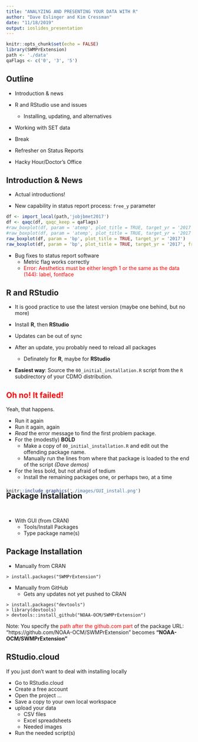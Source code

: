 ---
title: "ANALYZING AND PRESENTING YOUR DATA WITH R"
author: "Dave Eslinger and Kim Cressman"
date: "11/18/2019"
output: ioslides_presentation
---

```{r setup, include=FALSE}
knitr::opts_chunk$set(echo = FALSE)
library(SWMPrExtension)
path <- './data'
qaFlags <- c('0', '3', '5')

```

## Outline

- Introduction & news
- R and RStudio use and issues
  - Installing, updating, and alternatives
- Working with SET data

- Break

- Refresher on Status Reports
- Hacky Hour/Doctor's Office

## Introduction & News
- Actual introductions!

- New capability in status report process: `free_y` parameter
```{r box-plot-news, warning=FALSE, out.width='50%', fig.show='hold' }
df <- import_local(path,'jobjbmet2017')
df <- qaqc(df, qaqc_keep = qaFlags)
#raw_boxplot(df, param = 'atemp', plot_title = TRUE, target_yr = '2017')
#raw_boxplot(df, param = 'atemp', plot_title = TRUE, target_yr = '2017', free_y = TRUE)
raw_boxplot(df, param = 'bp', plot_title = TRUE, target_yr = '2017')
raw_boxplot(df, param = 'bp', plot_title = TRUE, target_yr = '2017', free_y = TRUE)
```

- Bug fixes to status report software
  - Metric flag works correctly
  - <span style="color:red">Error: Aesthetics must be either length 1 or the same as the data (144): label, fontface</span>


## R and RStudio
- It is good practice to use the latest version (maybe one behind, but no more)

- Install **R**, then **RStudio**

- Updates can be out of sync

- After an update, you probably need to reload all packages
  - Definately for **R**, maybe for **RStudio**

- **Easiest way**: Source the `00_initial_installation.R` script from the `R` subdirectory of your CDMO distribution.

## <span style="color:red">Oh no!  It failed!</span>

Yeah, that happens.

- Run it again
- Run it again, again
- *Read* the error message to find the first problem package.
- For the (modestly) **BOLD**
  - Make a copy of `00_initial_installation.R` and edit out the offending package name.
  - Manually run the lines from where that package is loaded to the end of the script *(Dave demos)*
- For the less bold, but not afraid of tedium
  - Install the remaining packages one, or perhaps two, at a time

## Package Installation
<div style= "float:center;position: relative; top: -50px;">
```{r rstudio, out.width='55%', fig.align='right', out.extra='style="float:right; padding:-30px"'}

knitr::include_graphics('./images/GUI_install.png')
```
</div>

- With GUI (from CRAN)
  - Tools/Install Packages
  - Type package name(s)

## Package Installation

- Manually from CRAN
```
> install.packages("SWMPrExtension")
```
- Manually from GitHub
  - Gets any updates not yet pushed to CRAN

```
> install.packages("devtools")
> library(devtools)
> devtools::install_github("NOAA-OCM/SWMPrExtension")
```
Note: You specify the <span style="color:red"> path after the github.com part</span> of the package URL:
"https://github.com/NOAA-OCM/SWMPrExtension" becomes **"NOAA-OCM/SWMPrExtension"**


## RStudio.cloud

If you just don't want to deal with installing locally

- Go to RStudio.cloud
- Create a free account
- Open the project ...
- Save a copy to your own local workspace
- upload your data
  - CSV files
  - Excel spreadsheets
  - Needed images
- Run the needed script(s)